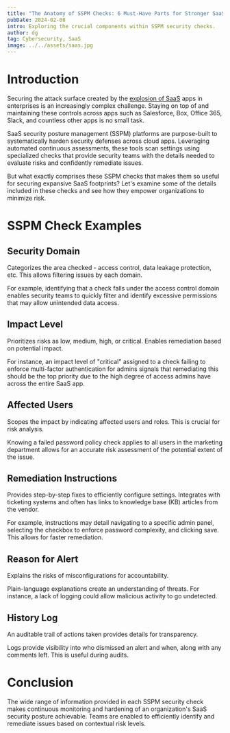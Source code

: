 ```yaml
---
title: "The Anatomy of SSPM Checks: 6 Must-Have Parts for Stronger SaaS Security"
pubDate: 2024-02-08
intro: Exploring the crucial components within SSPM security checks.
author: dg
tag: Cybersecurity, SaaS
image: ../../assets/saas.jpg
---
```


# Introduction

Securing the attack surface created by the [explosion of SaaS](https://www.engineering.com/story/explosion-in-saas-usage-is-a-double-edged-sword-for-engineers) apps in enterprises is an increasingly complex challenge. Staying on top of and maintaining these controls across apps such as Salesforce, Box, Office 365, Slack, and countless other apps is no small task.

SaaS security posture management (SSPM) platforms are purpose-built to systematically harden security defenses across cloud apps. Leveraging automated continuous assessments, these tools scan settings using specialized checks that provide security teams with the details needed to evaluate risks and confidently remediate issues.

But what exactly comprises these SSPM checks that makes them so useful for securing expansive SaaS footprints? Let's examine some of the details included in these checks and see how they empower organizations to minimize risk.

# SSPM Check Examples

## **Security Domain**

Categorizes the area checked - access control, data leakage protection, etc. This allows filtering issues by each domain.

For example, identifying that a check falls under the access control domain enables security teams to quickly filter and identify excessive permissions that may allow unintended data access.

## **Impact Level**

Prioritizes risks as low, medium, high, or critical. Enables remediation based on potential impact.

For instance, an impact level of "critical" assigned to a check failing to enforce multi-factor authentication for admins signals that remediating this should be the top priority due to the high degree of access admins have across the entire SaaS app.

## **Affected Users**

Scopes the impact by indicating affected users and roles. This is crucial for risk analysis.

Knowing a failed password policy check applies to all users in the marketing department allows for an accurate risk assessment of the potential extent of the issue.

## **Remediation Instructions**

Provides step-by-step fixes to efficiently configure settings. Integrates with ticketing systems and often has links to knowledge base (KB) articles from the vendor.

For example, instructions may detail navigating to a specific admin panel, selecting the checkbox to enforce password complexity, and clicking save. This allows for faster remediation.

## **Reason for Alert**

Explains the risks of misconfigurations for accountability.

Plain-language explanations create an understanding of threats. For instance, a lack of logging could allow malicious activity to go undetected.

## **History Log**

An auditable trail of actions taken provides details for transparency.

Logs provide visibility into who dismissed an alert and when, along with any comments left. This is useful during audits.

# Conclusion

The wide range of information provided in each SSPM security check makes continuous monitoring and hardening of an organization's SaaS security posture achievable. Teams are enabled to efficiently identify and remediate issues based on contextual risk levels.